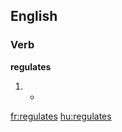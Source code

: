==English==

===Verb===
'''regulates'''

# {{third-person singular of|[[regulate]]}}
#* {{quote-book
|passage=...It '''regulates''' and governs the Passions of the Mind, and brings them into due moderation and frame...
|page=17
|title=An Account of the Growth of Deism in England
|author=William Stephens
|year=1696}}

[[fr:regulates]]
[[hu:regulates]]